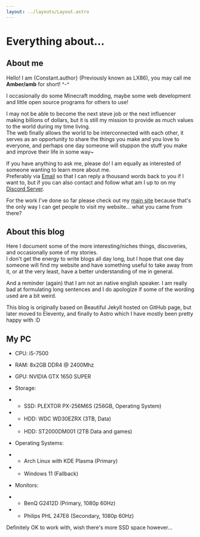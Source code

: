 ```yaml
---
layout: ../layouts/Layout.astro
---
```



# Everything about...
## About me
Hello! I am {Constant.author} (Previously known as LX86), you may call me **Amber/amb** for short! ^-^

I occasionally do some Minecraft modding, maybe some web development and little open source programs for others to use!

I may not be able to become the next steve job or the next influencer making billions of dollars, but it is still my mission to provide as much values to the world during my time living.  
The web finally allows the world to be interconnected with each other, it serves as an opportunity to share the things you make and you love to everyone, and perhaps one day someone will stuppon the stuff you make and improve their life in some way~

If you have anything to ask me, please do! I am equally as interested of someone wanting to learn more about me.<br/>
Preferably via [Email](mailto:amberfrost@lx862.com) so that I can reply a thousand words back to you if I want to, but if you can also contact and follow what am I up to on my [Discord Server](https://discord.gg/jzbhWEBFPx).

For the work I've done so far please check out my [main site](https://lx862.com) because that's the only way I can get people to visit my website... what you came from there?

## About this blog
Here I document some of the more interesting/niches things, discoveries, and occasionally some of my stories.<br/>
I don't get the energy to write blogs all day long, but I hope that one day someone will find my website and have something useful to take away from it, or at the very least, have a better understanding of me in general.

And a reminder (again) that I am not an native english speaker. I am really bad at formulating long sentences and I do apologize if some of the wording used are a bit weird.

This blog is originally based on Beautiful Jekyll hosted on GitHub page, but later moved to Eleventy, and finally to Astro which I have mostly been pretty happy with :D

## My PC
- CPU: i5-7500
- RAM: 8x2GB DDR4 @ 2400Mhz
- GPU: NVIDIA GTX 1650 SUPER
- Storage:
- - SSD: PLEXTOR PX-256M6S (256GB, Operating System)
- - HDD: WDC WD30EZRX (3TB, Data)
- - HDD: ST2000DM001 (2TB Data and games)

- Operating Systems:
- - Arch Linux with KDE Plasma (Primary)
- - Windows 11 (Fallback)

- Monitors:
- - BenQ G2412D (Primary, 1080p 60Hz)
- - Philips PHL 247E6 (Secondary, 1080p 60Hz)

Definitely OK to work with, wish there's more SSD space however...
